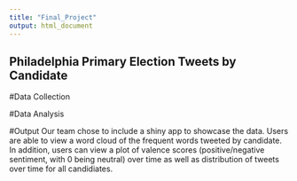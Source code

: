 ```yaml
---
title: "Final_Project"
output: html_document
---
```


## Philadelphia Primary Election Tweets by Candidate
#Data Collection

#Data Analysis

#Output
Our team chose to include a shiny app to showcase the data. Users are able to view a word cloud of the frequent words tweeted by candidate. In addition, users can view a plot of valence scores (positive/negative sentiment, with 0 being neutral) over time as well as distribution of tweets over time for all candidiates.







